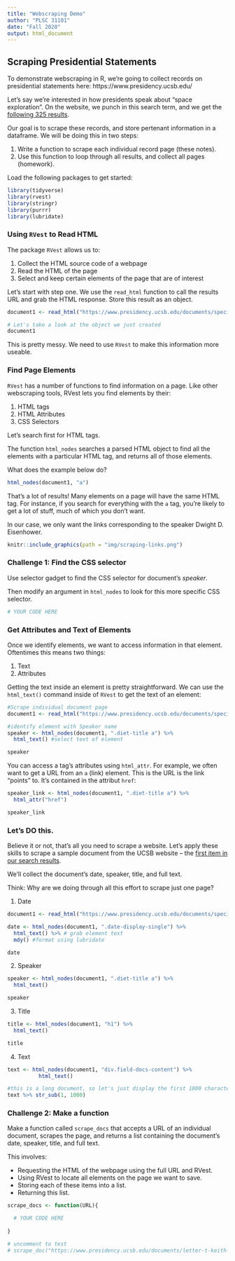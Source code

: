 ```yaml
---
title: "Webscraping Demo"
author: "PLSC 31101"
date: "Fall 2020"
output: html_document
---
```


## Scraping Presidential Statements

To demonstrate webscraping in R, we're going to collect records on presidential statements here: https://www.presidency.ucsb.edu/

Let's say we're interested in how presidents speak about "space exploration". On the website, we punch in this search term, and we get the [following 325 results](https://www.presidency.ucsb.edu/advanced-search?field-keywords=%22space+exploration%22&field-keywords2=&field-keywords3=&from%5Bdate%5D=&to%5Bdate%5D=&person2=&items_per_page=100). 

Our goal is to scrape these records, and store pertenant information in a dataframe. We will be doing this in two steps:

1. Write a function to scrape each individual record page (these notes).
2. Use this function to loop through all results, and collect all pages (homework).

Load the following packages to get started:

```r
library(tidyverse)
library(rvest)
library(stringr)
library(purrr)
library(lubridate)
```

### Using `RVest` to Read HTML

The package `RVest` allows us to:

1. Collect the HTML source code of a webpage
2. Read the HTML of the page
3. Select and keep certain elements of the page that are of interest

Let's start with step one. We use the `read_html` function to call the results URL and grab the HTML response. Store this result as an object.

```r
document1 <- read_html("https://www.presidency.ucsb.edu/documents/special-message-the-congress-relative-space-science-and-exploration")

# Let's take a look at the object we just created
document1
```
This is pretty messy. We need to use `RVest` to make this information more useable.

### Find Page Elements

`RVest` has a number of functions to find information on a page. Like other webscraping tools, RVest lets you find elements by their:

1. HTML tags
2. HTML Attributes
3. CSS Selectors

Let's search first for HTML tags.

The function `html_nodes` searches a parsed HTML object to find all the elements with a particular HTML tag, and returns all of those elements.

What does the example below do?

```r
html_nodes(document1, "a")
```

That's a lot of results! Many elements on a page will have the same HTML tag. For instance, if you search for everything with the `a` tag, you're likely to get a lot of stuff, much of which you don't want. 

In our case, we only want the links corresponding to the speaker Dwight D. Eisenhower.

```r
knitr::include_graphics(path = "img/scraping-links.png")
```

### Challenge 1: Find the CSS selector

Use selector gadget to find the CSS selector for document's *speaker*. 

Then modify an argument in `html_nodes` to look for this more specific CSS selector.

```r
# YOUR CODE HERE
```

### Get Attributes and Text of Elements

Once we identify elements, we want to access information in that element. Oftentimes this means two things:

1) Text
2) Attributes

Getting the text inside an element is pretty straightforward. We can use the `html_text()` command  inside of `RVest` to get the text of an element:

```r
#Scrape individual document page
document1 <- read_html("https://www.presidency.ucsb.edu/documents/special-message-the-congress-relative-space-science-and-exploration")

#identify element with Speaker name
speaker <- html_nodes(document1, ".diet-title a") %>% 
  html_text() #select text of element

speaker
```

You can access a tag's attributes using `html_attr`. For example, we often want to get a URL from an `a` (link) element. This is the URL is the link "points" to. It's contained in the attribut `href`:

```r
speaker_link <- html_nodes(document1, ".diet-title a") %>% 
  html_attr("href")

speaker_link
```

### Let's DO this.

Believe it or not, that's all you need to scrape a website. Let's apply these skills to scrape a sample document from the UCSB website -- the [first item in our search results]("http://www.presidency.ucsb.edu/documents/letter-t-keith-glennan-administrator-national-aeronautics-and-space-administration"). 

We'll collect the document's date, speaker, title, and full text.

Think: Why are we doing through all this effort to scrape just one page?

1. Date

```r
document1 <- read_html("https://www.presidency.ucsb.edu/documents/special-message-the-congress-relative-space-science-and-exploration")

date <- html_nodes(document1, ".date-display-single") %>%
  html_text() %>% # grab element text
  mdy() #format using lubridate

date
```

2. Speaker

```r
speaker <- html_nodes(document1, ".diet-title a") %>%
  html_text()

speaker
```

3. Title

```r
title <- html_nodes(document1, "h1") %>%
  html_text()

title
```

4. Text

```r
text <- html_nodes(document1, "div.field-docs-content") %>%
          html_text()

#this is a long document, so let's just display the first 1000 characters
text %>% str_sub(1, 1000) 
```

### Challenge 2: Make a function

Make a function called `scrape_docs` that accepts a URL of an individual document, scrapes the page, and returns a list containing the document's date, speaker, title, and full text.

This involves:

- Requesting the HTML of the webpage using the full URL and RVest.
- Using RVest to locate all elements on the page we want to save.
- Storing each of these items into a list.
- Returning this list.

```r
scrape_docs <- function(URL){

  # YOUR CODE HERE
  
}

# uncomment to test
# scrape_doc("https://www.presidency.ucsb.edu/documents/letter-t-keith-glennan-administrator-national-aeronautics-and-space-administration")
```
